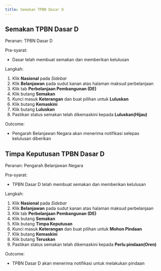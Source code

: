 ```yaml
---
title: Semakan TPBN Dasar D
---
```


## Semakan TPBN Dasar D
Peranan: TPBN Dasar D

Pra-syarat:
* Dasar telah membuat semakan dan memberikan kelulusan

Langkah:
1. Klik **Nasional** pada *Sidebar*
2. Klik **Belanjawan** pada sudut kanan atas halaman maksud perbelanjaan
3. Klik tab **Perbelanjaan Pembangunan (DE)**
4. Klik butang **Semakan**  
5. Kunci masuk **Keterangan** dan buat pilihan untuk **Luluskan**
6. Klik butang **Kemaskini**
7. Klik butang **Luluskan** 
8. Pastikan status semakan telah dikemaskini kepada **Luluskan(Hijau)**

Outcome:
* Pengarah Belanjawan Negara akan menerima notifikasi selepas kelulusan diberikan

## Timpa Keputusan TPBN Dasar D
Peranan: Pengarah Belanjawan Negara

Pra-syarat:
* TPBN Dasar D telah membuat semakan dan memberikan kelulusan

Langkah:
1. Klik **Nasional** pada *Sidebar*
2. Klik **Belanjawan** pada sudut kanan atas halaman maksud perbelanjaan
3. Klik tab **Perbelanjaan Pembangunan (DE)**
4. Klik butang **Semakan**  
5. Klik butang **Timpa Keputusan**
6. Kunci masuk **Keterangan** dan buat pilihan untuk **Mohon Pindaan**
7. Klik butang **Kemaskini**
8. Klik butang **Teruskan** 
9. Pastikan status semakan telah dikemaskini kepada **Perlu pindaan(Oren)**

Outcome:
* TPBN Dasar D akan menerima notifikasi untuk melakukan pindaan 